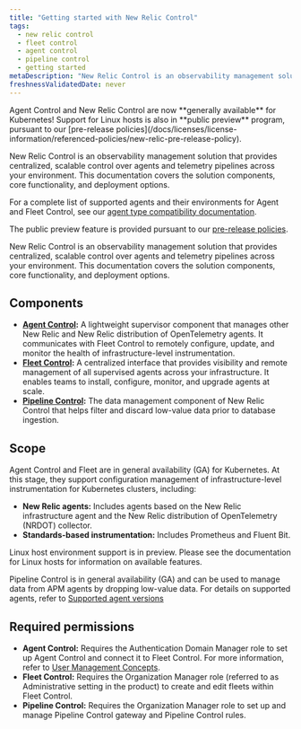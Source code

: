 ```yaml
---
title: "Getting started with New Relic Control"
tags:
  - new relic control
  - fleet control
  - agent control
  - pipeline control
  - getting started
metaDescription: "New Relic Control is an observability management solution that provides centralized, scalable control over agents and telemetry pipelines across your environment."
freshnessValidatedDate: never
---
```


<Callout variant="important">
  Agent Control and New Relic Control are now **generally available** for Kubernetes! Support for Linux hosts is also in **public preview** program, pursuant to our [pre-release policies](/docs/licenses/license-information/referenced-policies/new-relic-pre-release-policy).
</Callout>

New Relic Control is an observability management solution that provides centralized, scalable control over agents and telemetry pipelines across your environment. This documentation covers the solution components, core functionality, and deployment options.

  For a complete list of supported agents and their environments for Agent and Fleet Control, see our [agent type compatibility documentation](/docs/new-relic-control/agent-control/agent-types).

  The public preview feature is provided pursuant to our [pre-release policies](/docs/licenses/license-information/referenced-policies/new-relic-pre-release-policy).
</Callout>

New Relic Control is an observability management solution that provides centralized, scalable control over agents and telemetry pipelines across your environment. This documentation covers the solution components, core functionality, and deployment options.

## Components
- **[Agent Control](/docs/new-relic-control/agent-control/overview):** A lightweight supervisor component that manages other New Relic and New Relic distribution of OpenTelemetry agents. It communicates with Fleet Control to remotely configure, update, and monitor the health of infrastructure-level instrumentation.
- **[Fleet Control](/docs/new-relic-control/fleet-control/overview):** A centralized interface that provides visibility and remote management of all supervised agents across your infrastructure. It enables teams to install, configure, monitor, and upgrade agents at scale. 
- **[Pipeline Control](/docs/new-relic-control/pipeline-control/overview):** The data management component of New Relic Control that helps filter and discard low-value data prior to database ingestion.  

## Scope
Agent Control and Fleet are in general availability (GA) for Kubernetes. At this stage, they support configuration management of infrastructure-level instrumentation for Kubernetes clusters, including:
- **New Relic agents:** Includes agents based on the New Relic infrastructure agent and the New Relic distribution of OpenTelemetry (NRDOT) collector.
- **Standards-based instrumentation:** Includes Prometheus and Fluent Bit.

Linux host environment support is in preview. Please see the documentation for Linux hosts for information on available features.

Pipeline Control is in general availability (GA) and can be used to manage data from APM agents by dropping low-value data. For details on supported agents, refer to [Supported agent versions](/docs/new-relic-control/pipeline-control/modify-agent-configuration/#supported-agent-versions)

## Required permissions
- **Agent Control:** Requires the Authentication Domain Manager role to set up Agent Control and connect it to Fleet Control. For more information, refer to [User Management Concepts](/docs/accounts/accounts-billing/new-relic-one-user-management/user-management-concepts/#admin-settings).
- **Fleet Control:** Requires the Organization Manager role (referred to as Administrative setting in the product) to create and edit fleets within Fleet Control.
- **Pipeline Control:** Requires the Organization Manager role to set up and manage Pipeline Control gateway and Pipeline Control rules.
